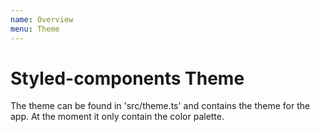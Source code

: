 ```yaml
---
name: Overview
menu: Theme
---
```


# Styled-components Theme

The theme can be found in 'src/theme.ts' and contains the theme for the app. At the moment it only contain the color palette.
